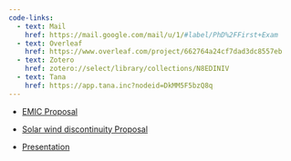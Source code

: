 ```yaml
---
code-links:
  - text: Mail
    href: https://mail.google.com/mail/u/1/#label/PhD%2FFirst+Exam
  - text: Overleaf
    href: https://www.overleaf.com/project/662764a24cf7dad3dc8557eb
  - text: Zotero
    href: zotero://select/library/collections/N8EDINIV
  - text: Tana
    href: https://app.tana.inc?nodeid=DkMM5F5bzQ8q
---
```


- [EMIC Proposal](./proposal_EMIC.qmd)
- [Solar wind discontinuity Proposal](./proposal_SWD.qmd)

- [Presentation](./presentation.qmd)